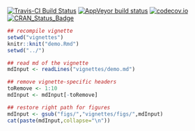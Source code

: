 [![Travis-CI Build Status](https://travis-ci.org/reconhub/vimes.png?branch=master)](https://travis-ci.org/reconhub/vimes)
[![AppVeyor build status](https://ci.appveyor.com/api/projects/status/yd31pduk28k595k0/branch/master?svg=true)](https://ci.appveyor.com/project/thibautjombart/vimes/branch/master)
[![codecov.io](https://codecov.io/github/reconhub/vimes/coverage.svg?branch=master)](https://codecov.io/github/reconhub/vimes?branch=master)
[![CRAN_Status_Badge](http://www.r-pkg.org/badges/version/vimes)](https://cran.r-project.org/package=vimes)


```r
## recompile vignette
setwd("vignettes")
knitr::knit("demo.Rmd")
setwd("../")
```

```r
## read md of the vignette
mdInput <- readLines("vignettes/demo.md")

## remove vignette-specific headers
toRemove <- 1:10
mdInput <- mdInput[-toRemove]

## restore right path for figures
mdInput <- gsub("figs/","vignettes/figs/",mdInput)
cat(paste(mdInput,collapse="\n"))
```

